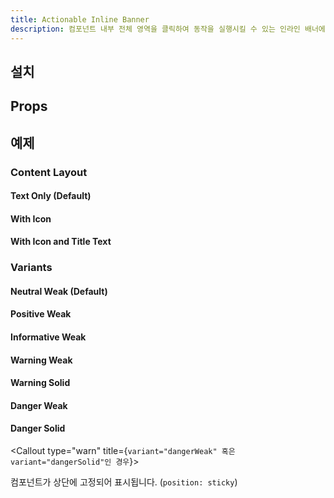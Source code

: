 ```yaml
---
title: Actionable Inline Banner
description: 컴포넌트 내부 전체 영역을 클릭하여 동작을 실행시킬 수 있는 인라인 배너에요.
---
```


<ComponentExample name="actionable-inline-banner-preview" />

## 설치

<Installation name="actionable-inline-banner" />

## Props

<AutoTypeTable
  path="./registry/ui/actionable-inline-banner.tsx"
  name="ActionableInlineBannerProps"
/>

## 예제

### Content Layout

#### Text Only (Default)

<ComponentExample name="actionable-inline-banner-text-only" />

#### With Icon

<ComponentExample name="actionable-inline-banner-with-icon" />

#### With Icon and Title Text

<ComponentExample name="actionable-inline-banner-with-icon-and-title-text" />

### Variants

#### Neutral Weak (Default)

<ComponentExample name="actionable-inline-banner-neutral-weak" />

#### Positive Weak

<ComponentExample name="actionable-inline-banner-positive-weak" />

#### Informative Weak

<ComponentExample name="actionable-inline-banner-informative-weak" />

#### Warning Weak

<ComponentExample name="actionable-inline-banner-warning-weak" />

#### Warning Solid

<ComponentExample name="actionable-inline-banner-warning-solid" />

#### Danger Weak

<ComponentExample name="actionable-inline-banner-danger-weak" />

#### Danger Solid

<ComponentExample name="actionable-inline-banner-danger-solid" />

<Callout type="warn" title={`variant="dangerWeak" 혹은 variant="dangerSolid"인 경우`}>

컴포넌트가 상단에 고정되어 표시됩니다. (`position: sticky`)

</Callout>

<StackflowExample name="actionable-inline-banner-activity" />
